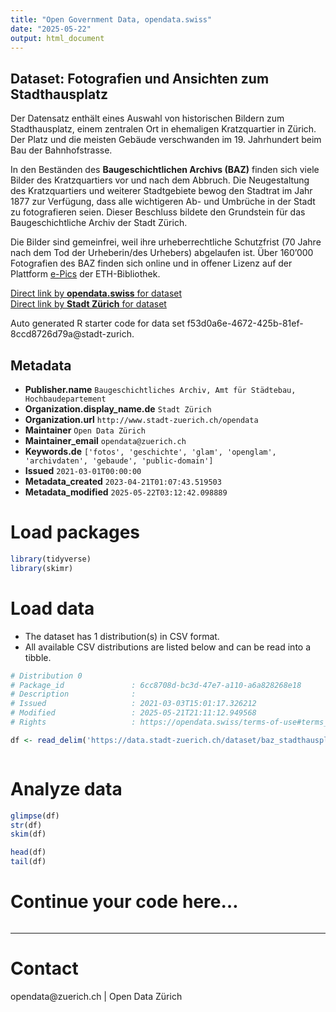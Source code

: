 ```yaml
---
title: "Open Government Data, opendata.swiss"
date: "2025-05-22"
output: html_document
---
```


## Dataset: Fotografien und Ansichten zum Stadthausplatz

Der Datensatz enthält eines Auswahl von historischen Bildern zum Stadthausplatz, einem zentralen Ort in ehemaligen Kratzquartier in Zürich. Der Platz und die meisten Gebäude verschwanden im 19. Jahrhundert beim Bau der Bahnhofstrasse. 

In den Beständen des **Baugeschichtlichen Archivs (BAZ)** finden sich viele Bilder des Kratzquartiers vor und nach dem Abbruch. Die Neugestaltung des Kratzquartiers und weiterer Stadtgebiete bewog den Stadtrat im Jahr 1877 zur Verfügung, dass alle wichtigeren Ab- und Umbrüche in der Stadt zu fotografieren seien. Dieser Beschluss bildete den Grundstein für das Baugeschichtliche Archiv der Stadt Zürich. 

Die Bilder sind gemeinfrei, weil ihre urheberrechtliche Schutzfrist (70 Jahre nach dem Tod der Urheberin/des Urhebers) abgelaufen ist. Über 160'000 Fotografien des BAZ finden sich online und in offener Lizenz auf der Plattform [e-Pics](https://baz.e-pics.ethz.ch/) der ETH-Bibliothek.

[Direct link by **opendata.swiss** for dataset](https://opendata.swiss/de/dataset/fotografien-und-ansichten-zum-stadthausplatz)<br>
[Direct link by **Stadt Zürich** for dataset](https://data.stadt-zuerich.ch/dataset/baz_stadthausplatz)

Auto generated R starter code for data set f53d0a6e-4672-425b-81ef-8ccd8726d79a@stadt-zurich.

## Metadata

- **Publisher.name** `Baugeschichtliches Archiv, Amt für Städtebau, Hochbaudepartement`
- **Organization.display_name.de** `Stadt Zürich`
- **Organization.url** `http://www.stadt-zuerich.ch/opendata`
- **Maintainer** `Open Data Zürich`
- **Maintainer_email** `opendata@zuerich.ch`
- **Keywords.de** `['fotos', 'geschichte', 'glam', 'openglam', 'archivdaten', 'gebaude', 'public-domain']`
- **Issued** `2021-03-01T00:00:00`
- **Metadata_created** `2023-04-21T01:07:43.519503`
- **Metadata_modified** `2025-05-22T03:12:42.098889`


# Load packages

```r

library(tidyverse)
library(skimr)

```

# Load data

-   The dataset has 1 distribution(s) in CSV format.
-   All available CSV distributions are listed below and can be read into a tibble.

```r

# Distribution 0
# Package_id               : 6cc8708d-bc3d-47e7-a110-a6a828268e18
# Description              : 
# Issued                   : 2021-03-03T15:01:17.326212
# Modified                 : 2025-05-21T21:11:12.949568
# Rights                   : https://opendata.swiss/terms-of-use#terms_by

df <- read_delim('https://data.stadt-zuerich.ch/dataset/baz_stadthausplatz/download/baz_stadthausplatz.csv')



```

# Analyze data

```r

glimpse(df)
str(df)
skim(df)

head(df)
tail(df)

```

# Continue your code here...

```r

```

------------------------------------------------------------------------

# Contact

opendata@zuerich.ch | Open Data Zürich
